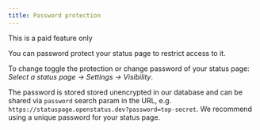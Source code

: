 ```yaml
---
title: Password protection
---
```



<Aside>This is a paid feature only</Aside>

You can password protect your status page to restrict access to it.

To change toggle the protection or change password of your status page: _Select a status page &rarr; Settings &rarr; Visibility_.

The password is stored stored unencrypted in our database and can be shared via `password` search param in the URL, e.g. `https://statuspage.openstatus.dev?password=top-secret`. We recommend using a unique password for your status page.

